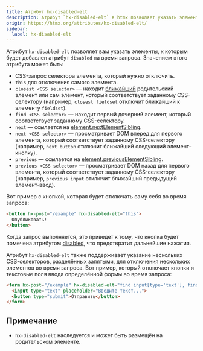 ```yaml
---
title: Атрибут hx-disabled-elt
description: Атрибут `hx-disabled-elt` в htmx позволяет указать элементы, к которым будет временно добавляться атрибут `disabled` на время выполнения запроса.
origin: https://htmx.org/attributes/hx-disabled-elt/
sidebar:
  label: hx-disabled-elt
---
```


Атрибут `hx-disabled-elt` позволяет вам указать элементы, к которым будет добавлен атрибут `disabled` на время запроса. Значением этого атрибута может быть:

- CSS-запрос селектора элемента, который нужно отключить.
- `this` для отключения самого элемента.
- `closest <CSS selector>` — находит [ближайший](https://developer.mozilla.org/ru/docs/Web/API/Element/closest) родительский элемент или сам элемент, который соответствует заданному CSS-селектору (например, `closest fieldset` отключит ближайший к элементу `fieldset`).
- `find <CSS selector>` — находит первый дочерний элемент, который соответствует заданному CSS-селектору.
- `next` — ссылается на [element.nextElementSibling](https://developer.mozilla.org/ru/docs/Web/API/Element/nextElementSibling).
- `next <CSS selector>` — просматривает DOM вперед для первого элемента, который соответствует заданному CSS-селектору (например, `next button` отключит ближайший следующий элемент-кнопку).
- `previous` — ссылается на [element.previousElementSibling](https://developer.mozilla.org/ru/docs/Web/API/Element/previousElementSibling).
- `previous <CSS selector>` — просматривает DOM назад для первого элемента, который соответствует заданному CSS-селектору (например, `previous input` отключит ближайший предыдущий элемент-ввод).

Вот пример с кнопкой, которая будет отключать саму себя во время запроса:

```html wrap
<button hx-post="/example" hx-disabled-elt="this">
  Опубликовать!
</button>
```

Когда запрос выполняется, это приведет к тому, что кнопка будет помечена атрибутом [disabled](https://developer.mozilla.org/en-US/docs/Web/HTML/Attributes/disabled), что предотвратит дальнейшие нажатия.

Атрибут `hx-disabled-elt` также поддерживает указание нескольких CSS-селекторов, разделённых запятыми, для отключения нескольких элементов во время запроса. Вот пример, который отключает кнопки и текстовые поля ввода определённой формы во время запроса:


```html wrap
<form hx-post="/example" hx-disabled-elt="find input[type='text'], find button">
  <input type="text" placeholder="Введите текст...">
  <button type="submit">Отправить</button>
</form>
```

## Примечание

- `hx-disabled-elt` наследуется и может быть размещён на родительском элементе.
